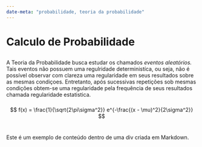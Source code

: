 ```yaml
---
date-meta: "probabilidade, teoria da probabilidade"
---
```


# Calculo de Probabilidade {#headline-title .headline}

##  {#introducao .pagragrafo .visuallyhidden}

A Teoria da Probabilidade busca estudar os chamados *eventos aleatórios.* Tais
eventos não possuem uma regulridade deterministíca, ou seja,
não é possível observar com clareza uma regularidade em seus resultados sobre as
mesmas condiçoes. Entretanto, após sucessivas repetições sob mesmas condições
obtem-se uma regularidade pela frequência de seus resultados  chamada
regularidade estatistica.

###  {#introducao .paragrafo .visuallyhidden}

####  {#introducao .paragrafo .visuallyhidden}

$$
f(x) = \frac{1}{\sqrt{2\pi\sigma^2}} e^{-\frac{(x - \mu)^2}{2\sigma^2}}
$$

# 
::: {#.div-name}
:::

::: {#nova-div .exemplo-classe}
Este é um exemplo de conteúdo dentro de uma div criada em Markdown.
:::